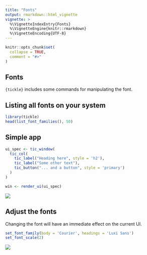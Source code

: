 ```yaml
---
title: "Fonts"
output: rmarkdown::html_vignette
vignette: >
  %\VignetteIndexEntry{Fonts}
  %\VignetteEngine{knitr::rmarkdown}
  %\VignetteEncoding{UTF-8}
---
```


```r
knitr::opts_chunk$set(
  collapse = TRUE,
  comment = "#>"
)
```


## Fonts

`{tickle}` includes some commands for manipulating the font.


## Listing all fonts on your system

```r
library(tickle)
head(list_font_families(), 50)
```


## Simple app

```r
ui_spec <- tic_window(
  tic_col(
    tic_label("Heading here", style = 'h2'),
    tic_label("Some other text"),
    tic_button("... and a button", style = 'primary')
  )
)

win <- render_ui(ui_spec)
```


<img src="image/simple-font-1.png" />

## Adjust the fonts

Changing the font will have an immediate effect on the current UI.

```r
set_font_family(body = 'Courier', headings = 'Luxi Sans')
set_font_scale(2)
```


<img src="image/simple-font-2.png" />









